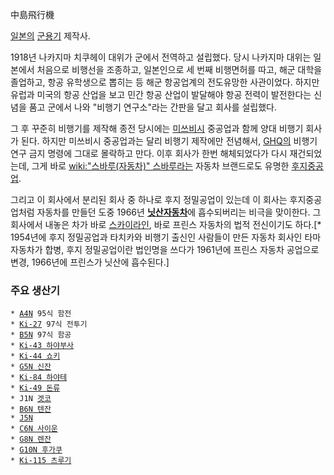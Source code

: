 中島飛行機

[[일본]]의 [[군용기]] 제작사.

1918년 나카지마 치쿠헤이 대위가 군에서 전역하고 설립했다. 당시 나카지마 대위는 일본에서 처음으로 비행선을 조종하고, 일본인으로 세 번째 비행면허를 따고, 해군 대학을 졸업하고, 항공 유학생으로 뽑히는 등 해군 항공업계의 전도유망한 사관이었다. 하지만 유럽과 미국의 항공 산업을 보고 민간 항공 산업이 발달해야 항공 전력이 발전한다는 신념을 품고 군에서 나와 "비행기 연구소"라는 간판을 달고 회사를 설립했다.

그 후 꾸준히 비행기를 제작해 종전 당시에는 [[미쓰비시]] 중공업과 함께 양대 비행기 회사가 된다. 하지만 미쓰비시 중공업과는 달리 비행기 제작에만 전념해서, [[GHQ]]의 비행기 연구 금지 명령에 그대로 몰락하고 만다. 이후 회사가 한번 해체되었다가 다시 재건되었는데, 그게 바로 [[wiki:"스바루(자동차)" 스바루]]라는 자동차 브랜드로도 유명한 [[후지중공업]].

그리고 이 회사에서 분리된 회사 중 하나로 후지 정밀공업이 있는데 이 회사는 후지중공업처럼 자동차를 만들던 도중 1966년 '''[[닛산자동차]]'''에 흡수되버리는 비극을 맞이한다. 그 회사에서 내놓은 차가 바로 [[닛산 스카이라인|스카이라인]], 바로 프린스 자동차의 법적 전신이기도 하다.[* 1954년에 후지 정밀공업과 타치카와 비행기 출신인 사람들이 만든 자동차 회사인 타마자동차가 합병, 후지 정밀공업이란 법인명을 쓰다가 1961년에 프린스 자동차 공업으로 변경, 1966년에 프린스가 닛산에 흡수된다.]

=== 주요 생산기 ===
 * [[A4N]] 95식 함전
 * [[Ki-27]] 97식 전투기
 * [[B5N]] 97식 함공
 * [[Ki-43 하야부사]]
 * [[Ki-44 쇼키]]
 * [[G5N 신잔]]
 * [[Ki-84 하야테]] 
 * [[Ki-49 돈류]]
 * J1N [[겟코]]
 * [[B6N 텐잔]]
 * [[J5N]]
 * [[C6N 사이운]]
 * [[G8N 렌잔]]
 * [[G10N 후가쿠]]
 * [[Ki-115 츠루기]]
